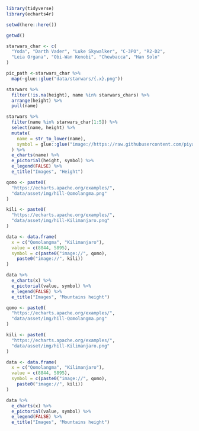 ```r
library(tidyverse)
library(echarts4r)

setwd(here::here())
```

```r
getwd()
```

```r
starwars_char <- c(
  "Yoda", "Darth Vader", "Luke Skywalker", "C-3PO", "R2-D2", 
  "Leia Organa", "Obi-Wan Kenobi", "Chewbacca", "Han Solo"
)

pic_path <-starwars_char %>%
  map(~glue::glue("data/starwars/{.x}.png"))
```

```r
starwars %>%
  filter(!is.na(height), name %in% starwars_chars) %>%
  arrange(height) %>%
  pull(name)
```

```r
starwars %>%
  filter(name %in% starwars_char[1:5]) %>%
  select(name, height) %>%
  mutate(
    name = str_to_lower(name),
    symbol = glue::glue("image://https://raw.githubusercontent.com/piyayut-ch/30DayChartChallenge/main/data/starwars/{name}.png")
  ) %>% 
  e_charts(name) %>% 
  e_pictorial(height, symbol) %>% 
  e_legend(FALSE) %>% 
  e_title("Images", "Height")
```

```r
qomo <- paste0(
  "https://echarts.apache.org/examples/",
  "data/asset/img/hill-Qomolangma.png"
)

kili <- paste0(
  "https://echarts.apache.org/examples/", 
  "data/asset/img/hill-Kilimanjaro.png"
)

data <- data.frame(
  x = c("Qomolangma", "Kilimanjaro"), 
  value = c(8844, 5895),
  symbol = c(paste0("image://", qomo),
    paste0("image://", kili))
)

data %>% 
  e_charts(x) %>% 
  e_pictorial(value, symbol) %>% 
  e_legend(FALSE) %>% 
  e_title("Images", "Mountains height")
```

```r
qomo <- paste0(
  "https://echarts.apache.org/examples/",
  "data/asset/img/hill-Qomolangma.png"
)

kili <- paste0(
  "https://echarts.apache.org/examples/", 
  "data/asset/img/hill-Kilimanjaro.png"
)

data <- data.frame(
  x = c("Qomolangma", "Kilimanjaro"), 
  value = c(8844, 5895),
  symbol = c(paste0("image://", qomo),
    paste0("image://", kili))
)

data %>% 
  e_charts(x) %>% 
  e_pictorial(value, symbol) %>% 
  e_legend(FALSE) %>% 
  e_title("Images", "Mountains height")
```
